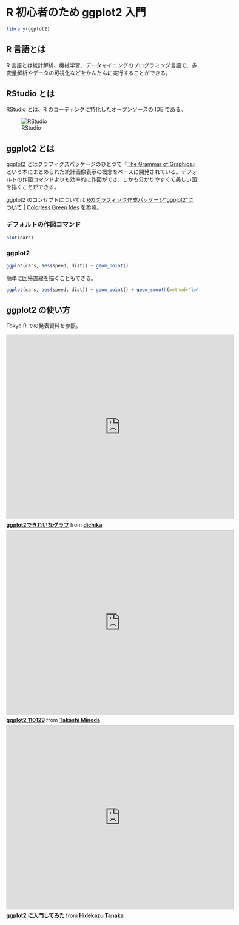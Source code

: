 R 初心者のため ggplot2 入門
========================================================

```r
library(ggplot2)
```

## R 言語とは

R 言語とは統計解析、機械学習、データマイニングのプログラミング言語で、多変量解析やデータの可視化などをかんたんに実行することができる。

## RStudio とは

[RStudio](http://www.rstudio.com/ide/) とは、R のコーディングに特化したオープンソースの IDE である。

![RStudio](./figure/rstudio.png)

## ggplot2 とは

[ggplot2](http://ggplot2.org) とはグラフィクスパッケージのひとつで『[The Grammar of Graphics](http://www.springer.com/statistics/computational+statistics/book/978-0-387-24544-7)』という本にまとめられた統計画像表示の概念をベースに開発されている。デフォルトの作図コマンドよりも効率的に作図ができ、しかも分かりやすくて美しい図を描くことができる。

ggplot2 のコンセプトについては [Rのグラフィック作成パッケージ“ggplot2”について | Colorless Green Ides](http://f-n.daa.jp/2011/10/22/ggplot2/) を参照。

### デフォルトの作図コマンド

```r
plot(cars)
```

### ggplot2

```r
ggplot(cars, aes(speed, dist)) + geom_point()
```

簡単に回帰直線を描くこともできる。

```r
ggplot(cars, aes(speed, dist)) + geom_point() + geom_smooth(method="lm")
```

## ggplot2 の使い方

Tokyo.R での発表資料を参照。

<iframe src="http://www.slideshare.net/slideshow/embed_code/4618953" width="597" height="486" frameborder="0" marginwidth="0" marginheight="0" scrolling="no" style="border:1px solid #CCC;border-width:1px 1px 0;margin-bottom:5px" allowfullscreen> </iframe> <div style="margin-bottom:5px"> <strong> <a href="https://www.slideshare.net/dichika/ggplot2" title="ggplot2できれいなグラフ" target="_blank">ggplot2できれいなグラフ</a> </strong> from <strong><a href="http://www.slideshare.net/dichika" target="_blank">dichika</a></strong> </div>

<iframe src="http://www.slideshare.net/slideshow/embed_code/6739947" width="597" height="486" frameborder="0" marginwidth="0" marginheight="0" scrolling="no" style="border:1px solid #CCC;border-width:1px 1px 0;margin-bottom:5px" allowfullscreen> </iframe> <div style="margin-bottom:5px"> <strong> <a href="https://www.slideshare.net/aad34210/ggplot2-110129" title="ggplot2 110129" target="_blank">ggplot2 110129</a> </strong> from <strong><a href="http://www.slideshare.net/aad34210" target="_blank">Takashi Minoda</a></strong> </div>

<iframe src="http://www.slideshare.net/slideshow/embed_code/14866373" width="597" height="486" frameborder="0" marginwidth="0" marginheight="0" scrolling="no" style="border:1px solid #CCC;border-width:1px 1px 0;margin-bottom:5px" allowfullscreen> </iframe> <div style="margin-bottom:5px"> <strong> <a href="https://www.slideshare.net/holidayworking/ggplot2-14866373" title="ggplot2 に入門してみた" target="_blank">ggplot2 に入門してみた</a> </strong> from <strong><a href="http://www.slideshare.net/holidayworking" target="_blank">Hidekazu Tanaka</a></strong> </div>
